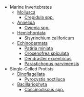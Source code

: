 - Marine Invertebrates
  - [Mollusca](/gallery/mollusca)
    - [Crepidula spp.](/gallery/crepidula-spp)
  - [Annelida](/gallery/annelida)
    - [Owenia spp.](/gallery/owenia-spp)
  - [Hemichordata](/gallery/hemichordata)
    - [Sisyrinchium califoricum](/gallery/sisyrinchium-califoricum)
  - [Echinodermata](/gallery/echinodermata)
    - [Patiria miniata](/gallery/patiria-miniata)
    - [Oroxenofrea spiculata](/gallery/oroxenofrea-spiculata)
    - [Dendraster excentricus](/gallery/dendraster-excentricus)
    - [Parastichopus parvimensis](/gallery/parastichopus-parvimensis)
- Single-Celled Protists
  - [Dinoflagellata](/gallery/dinoflagellata)
    - [Pyrocystis noctiluca](/gallery/pyrocystis-noctiluca)
  - [Bacillariophyta](/gallery/bacillariophyta)
    - [Coscinodiscus spp.](/gallery/coscinodiscus-spp)
